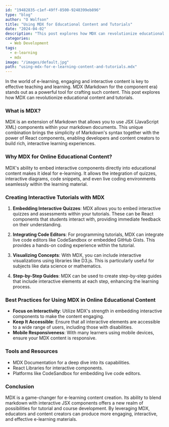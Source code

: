 ```yaml
---
id: "19482835-c1ef-49ff-8500-9248399eb896"
type: "blog"
author: "O Wolfson"
title: "Using MDX for Educational Content and Tutorials"
date: "2024-04-02"
description: "This post explores how MDX can revolutionize educational content and tutorials."
categories:
  - Web Development
tags:
  - e-learning
  - mdx
image: "/images/default.jpg"
path: "using-mdx-for-e-learning-content-and-tutorials.mdx"
---
```


In the world of e-learning, engaging and interactive content is key to effective teaching and learning. MDX (Markdown for the component era) stands out as a powerful tool for crafting such content. This post explores how MDX can revolutionize educational content and tutorials.

### **What is MDX?**
MDX is an extension of Markdown that allows you to use JSX (JavaScript XML) components within your markdown documents. This unique combination brings the simplicity of Markdown's syntax together with the power of React components, enabling developers and content creators to build rich, interactive learning experiences.

### **Why MDX for Online Educational Content?**
MDX's ability to embed interactive components directly into educational content makes it ideal for e-learning. It allows the integration of quizzes, interactive diagrams, code snippets, and even live coding environments seamlessly within the learning material.

### **Creating Interactive Tutorials with MDX**
1. **Embedding Interactive Quizzes**: MDX allows you to embed interactive quizzes and assessments within your tutorials. These can be React components that students interact with, providing immediate feedback on their understanding.

2. **Integrating Code Editors**: For programming tutorials, MDX can integrate live code editors like CodeSandbox or embedded GitHub Gists. This provides a hands-on coding experience within the tutorial.

3. **Visualizing Concepts**: With MDX, you can include interactive visualizations using libraries like D3.js. This is particularly useful for subjects like data science or mathematics.

4. **Step-by-Step Guides**: MDX can be used to create step-by-step guides that include interactive elements at each step, enhancing the learning process.

### **Best Practices for Using MDX in Online Educational Content**
- **Focus on Interactivity**: Utilize MDX's strength in embedding interactive components to make the content engaging.
- **Keep It Accessible**: Ensure that all interactive elements are accessible to a wide range of users, including those with disabilities.
- **Mobile Responsiveness**: With many learners using mobile devices, ensure your MDX content is responsive.

### **Tools and Resources**
- MDX Documentation for a deep dive into its capabilities.
- React Libraries for interactive components.
- Platforms like CodeSandbox for embedding live code editors.

### **Conclusion**
MDX is a game-changer for e-learning content creation. Its ability to blend markdown with interactive JSX components offers a new realm of possibilities for tutorial and course development. By leveraging MDX, educators and content creators can produce more engaging, interactive, and effective e-learning materials.

